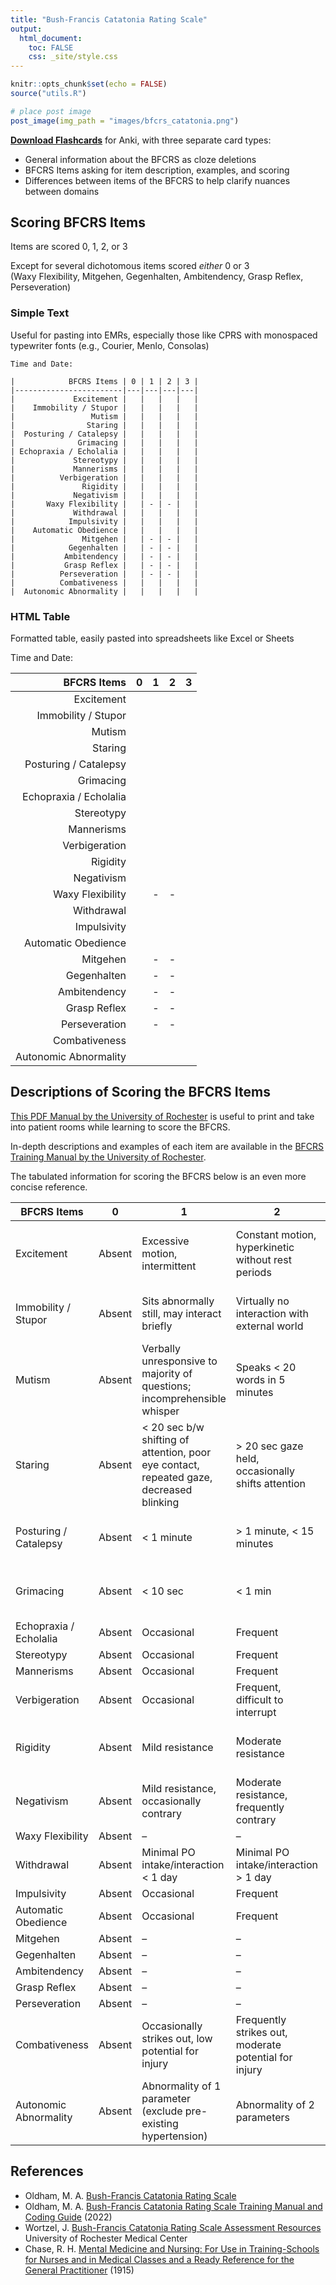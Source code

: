 ```yaml
---
title: "Bush-Francis Catatonia Rating Scale"
output:
  html_document:
    toc: FALSE
    css: _site/style.css
---
```


```r
knitr::opts_chunk$set(echo = FALSE)
source("utils.R")
```

```r
# place post image
post_image(img_path = "images/bfcrs_catatonia.png")
```

**[Download Flashcards](flashcards/bfcrs_20240301.apkg)** for Anki, with three separate card types:

* General information about the BFCRS as cloze deletions
* BFCRS Items asking for item description, examples, and scoring 
* Differences between items of the BFCRS to help clarify nuances between domains

## Scoring BFCRS Items {.tabset}

Items are scored 0, 1, 2, or 3

Except for several dichotomous items scored *either* 0 or 3  
(Waxy Flexibility, Mitgehen, Gegenhalten, Ambitendency, Grasp Reflex, Perseveration)

### Simple Text

Useful for pasting into EMRs, especially those like CPRS with monospaced typewriter fonts (e.g., Courier, Menlo, Consolas)

```
Time and Date:

|            BFCRS Items | 0 | 1 | 2 | 3 |
|------------------------|---|---|---|---|
|             Excitement |   |   |   |   |
|    Immobility / Stupor |   |   |   |   |
|                 Mutism |   |   |   |   |
|                Staring |   |   |   |   |
|  Posturing / Catalepsy |   |   |   |   |
|              Grimacing |   |   |   |   |
| Echopraxia / Echolalia |   |   |   |   |
|             Stereotypy |   |   |   |   |
|             Mannerisms |   |   |   |   |
|          Verbigeration |   |   |   |   |
|               Rigidity |   |   |   |   |
|             Negativism |   |   |   |   |
|       Waxy Flexibility |   | - | - |   |
|             Withdrawal |   |   |   |   |
|            Impulsivity |   |   |   |   |
|    Automatic Obedience |   |   |   |   |
|               Mitgehen |   | - | - |   |
|            Gegenhalten |   | - | - |   |
|           Ambitendency |   | - | - |   |
|           Grasp Reflex |   | - | - |   |
|          Perseveration |   | - | - |   |
|          Combativeness |   |   |   |   |
|  Autonomic Abnormality |   |   |   |   |

```

### HTML Table

Formatted table, easily pasted into spreadsheets like Excel or Sheets

Time and Date:

| BFCRS Items            | 0 | 1 | 2 | 3 |
|-----------------------:|:-:|:-:|:-:|:-:|
|             Excitement |   |   |   |   |
|    Immobility / Stupor |   |   |   |   |
|                 Mutism |   |   |   |   |
|                Staring |   |   |   |   |
|  Posturing / Catalepsy |   |   |   |   |
|              Grimacing |   |   |   |   |
| Echopraxia / Echolalia |   |   |   |   |
|             Stereotypy |   |   |   |   |
|             Mannerisms |   |   |   |   |
|          Verbigeration |   |   |   |   |
|               Rigidity |   |   |   |   |
|             Negativism |   |   |   |   |
|       Waxy Flexibility |   | - | - |   |
|             Withdrawal |   |   |   |   |
|            Impulsivity |   |   |   |   |
|    Automatic Obedience |   |   |   |   |
|               Mitgehen |   | - | - |   |
|            Gegenhalten |   | - | - |   |
|           Ambitendency |   | - | - |   |
|           Grasp Reflex |   | - | - |   |
|          Perseveration |   | - | - |   |
|          Combativeness |   |   |   |   |
|  Autonomic Abnormality |   |   |   |   |

## Descriptions of Scoring the BFCRS Items

[This PDF Manual by the University of Rochester](https://www.urmc.rochester.edu/MediaLibraries/URMCMedia/psychiatry/about/docs/BFCRS-with-Manual-links.pdf) is useful to print and take into patient rooms while learning to score the BFCRS.

In-depth descriptions and examples of each item are available in the [BFCRS Training Manual by the University of Rochester](https://www.urmc.rochester.edu/MediaLibraries/URMCMedia/psychiatry/documents/BFCRS-Training-Manual-22-02-24.pdf).

The tabulated information for scoring the BFCRS below is an even more concise reference.

| BFCRS Items            | 0      | 1                                                                                       | 2                                                     | 3                                                                |
| ---------------------- | ------ | --------------------------------------------------------------------------------------- | ----------------------------------------------------- | ---------------------------------------------------------------- |
| Excitement             | Absent | Excessive motion, intermittent                                                          | Constant motion, hyperkinetic without rest periods    | Full-blown catatonic excitement, endless frenzied motor activity |
| Immobility / Stupor    | Absent | Sits abnormally still, may interact briefly                                             | Virtually no interaction with external world          | Stuporous (psychological), non-reactive to painful stimuli       |
| Mutism                 | Absent | Verbally unresponsive to majority of questions; incomprehensible whisper                | Speaks < 20 words in 5 minutes                        | No speech                                                        |
| Staring                | Absent | < 20 sec b/w shifting of attention, poor eye contact, repeated gaze, decreased blinking | \> 20 sec gaze held, occasionally shifts attention    | Fixed gaze, non-reactive                                         |
| Posturing / Catalepsy  | Absent | < 1 minute                                                                              | \> 1 minute, < 15 minutes                             | Bizarre posture, or mundane maintained ≥ 15 min                  |
| Grimacing              | Absent | < 10 sec                                                                                | < 1 min                                               | Bizarre expression(s) maintained > 1 min                         |
| Echopraxia / Echolalia | Absent | Occasional                                                                              | Frequent                                              | Constant                                                         |
| Stereotypy             | Absent | Occasional                                                                              | Frequent                                              | Constant                                                         |
| Mannerisms             | Absent | Occasional                                                                              | Frequent                                              | Constant                                                         |
| Verbigeration          | Absent | Occasional                                                                              | Frequent, difficult to interrupt                      | Constant                                                         |
| Rigidity               | Absent | Mild resistance                                                                         | Moderate resistance                                   | Severe resistance, cannot be repostured                          |
| Negativism             | Absent | Mild resistance, occasionally contrary                                                  | Moderate resistance, frequently contrary              | Severe resistance, continually contrary                          |
| Waxy Flexibility       | Absent | –                                                                                       | –                                                     | Present                                                          |
| Withdrawal             | Absent | Minimal PO intake/interaction < 1 day                                                   | Minimal PO intake/interaction > 1 day                 | No PO intake/interaction for ≥ 1 day                           |
| Impulsivity            | Absent | Occasional                                                                              | Frequent                                              | Constant                                                         |
| Automatic Obedience    | Absent | Occasional                                                                              | Frequent                                              | Constant                                                         |
| Mitgehen               | Absent | –                                                                                       | –                                                     | Present                                                          |
| Gegenhalten            | Absent | –                                                                                       | –                                                     | Present                                                          |
| Ambitendency           | Absent | –                                                                                       | –                                                     | Present                                                          |
| Grasp Reflex           | Absent | –                                                                                       | –                                                     | Present                                                          |
| Perseveration          | Absent | –                                                                                       | –                                                     | Present                                                          |
| Combativeness          | Absent | Occasionally strikes out, low potential for injury                                      | Frequently strikes out, moderate potential for injury | Serious danger to others                                         |
| Autonomic Abnormality  | Absent | Abnormality of 1 parameter (exclude pre-existing hypertension)                          | Abnormality of 2 parameters                           | Abnormality of 3 or greater parameters                           |

## References

* Oldham, M. A. <a href="https://www.urmc.rochester.edu/MediaLibraries/URMCMedia/psychiatry/about/docs/BFCRS-with-Manual-links.pdf">Bush-Francis Catatonia Rating Scale</a>
* Oldham, M. A. <a href="https://www.urmc.rochester.edu/MediaLibraries/URMCMedia/psychiatry/documents/BFCRS-Training-Manual-22-02-24.pdf">Bush-Francis Catatonia Rating Scale Training Manual and Coding Guide</a> (2022)
* Wortzel, J. <a href="https://www.urmc.rochester.edu/psychiatry/divisions/collaborative-care-and-wellness/bush-francis-catatonia-rating-scale.aspx">Bush-Francis Catatonia Rating Scale Assessment Resources</a> University of Rochester Medical Center
* Chase, R. H. <a href="https://www.flickr.com/photos/internetarchivebookimages/14596961729/">Mental Medicine and Nursing: For Use in Training-Schools for Nurses and in Medical Classes and a Ready Reference for the General Practitioner</a> (1915)
